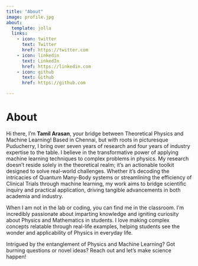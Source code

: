 ```yaml
---
title: "About"
image: profile.jpg
about:
  template: jolla
  links:
    - icon: twitter
      text: Twitter
      href: https://twitter.com
    - icon: linkedin
      text: LinkedIn
      href: https://linkedin.com
    - icon: github
      text: Github
      href: https://github.com

---
```


# About


Hi there, I'm **Tamil Arasan**, your bridge between Theoretical Physics and Machine Learning! Based in Chennai, but with  roots in picturesque Puducherry, I bring over seven years of research  and four years of industry expertise to the table. I believe in the  transformative power of applying machine learning techniques to complex  problems in physics. My research doesn't reside solely in the  theoretical realm; it's an actionable toolkit designed to solve  real-world challenges. Whether it's decoding the intricacies of Quantum Many-Body systems or streamlining the efficiency of Clinical Trials  through machine learning, my work aims to bridge scientific inquiry and  practical application, driving tangible advancements in both academia  and industry.

When I am not in the lab or coding, you can find me in the classroom. I'm incredibly passionate about imparting knowledge  and igniting curiosity about Physics and Mathematics in students. I love making complex concepts relatable through real-life examples, helping  students see the wonder and applicability of Physics in everyday life.

Intrigued by the entanglement of Physics and Machine Learning? Got burning  questions or novel ideas? Reach out and let's make science happen!